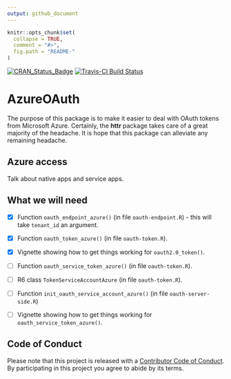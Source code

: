 ```yaml
---
output: github_document
---
```


<!-- README.md is generated from README.Rmd. Please edit that file -->

```r
knitr::opts_chunk$set(
  collapse = TRUE,
  comment = "#>",
  fig.path = "README-"
)
```

[![CRAN_Status_Badge](http://www.r-pkg.org/badges/version/AzureOAuth)](https://cran.r-project.org/package=AzureOAuth)
[![Travis-CI Build Status](https://travis-ci.org/ijlyttle/AzureOAuth.svg?branch=master)](https://travis-ci.org/ijlyttle/AzureOAuth)

# AzureOAuth

The purpose of this package is to make it easier to deal with OAuth tokens from Microsoft Azure. Certainly, the **httr** package takes care of a great majority of the headache. It is hope that this package can alleviate any remaining headache.

## Azure access

Talk about native apps and service apps.

## What we will need

- [x] Function `oauth_endpoint_azure()` (in file `oauth-endpoint.R`) - this will take `tenant_id` an argument. 

- [x] Function `oauth_token_azure()` (in file `oauth-token.R`).

- [x] Vignette showing how to get things working for `oauth2.0_token()`.

- [ ] Function `oauth_service_token_azure()` (in file `oauth-token.R`).

- [ ] R6 class `TokenServiceAccountAzure` (in file `oauth-token.R`).

- [ ] Function `init_oauth_service_account_azure()` (in file `oauth-server-side.R`)

- [ ] Vignette showing how to get things working for `oauth_service_token_azure()`.

## Code of Conduct

Please note that this project is released with a [Contributor Code of Conduct](CONDUCT.md). By participating in this project you agree to abide by its terms.




